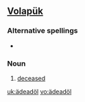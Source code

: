 ==[[Volapük]]==

===Alternative spellings===
*{{l|vo|aydeadoyl}}

===Noun===
{{infl|vo|noun}}

# [[deceased]]

[[uk:ädeadöl]]
[[vo:ädeadöl]]